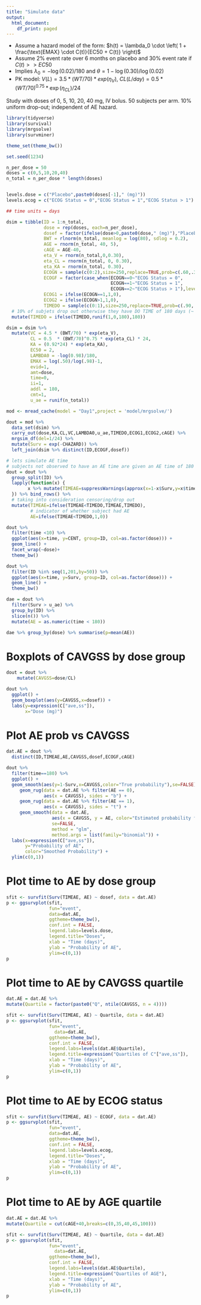 ```yaml
---
title: "Simulate data"
output:
  html_document:
    df_print: paged
---
```


* Assume a hazard model of the form: $h(t) = \lambda_0 \cdot \left( 1 + \frac{\text{EMAX} \cdot C(t)}{EC50 + C(t)} \right)$
* Assume 2\% event rate over 6 months on placebo and 30% event rate if $C(t) >> EC50$
* Implies $\lambda_0 = -\log(0.02)/180$ and $\theta = 1 - \log(0.30)/\log(0.02)$
* PK model: $V (L) = 3.5*(WT/70)*exp(\eta_V)$, $CL (L/day) = 0.5*(WT/70)^{0.75}*\exp(\eta_{CL})/24$

Study with doses of 0, 5, 10, 20, 40 mg, IV bolus.  50 subjects per arm.  10% uniform drop-out; independent of AE hazard.

```r
library(tidyverse)
library(survival)
library(mrgsolve)
library(survminer)

theme_set(theme_bw())

set.seed(1234)

n_per_dose = 50
doses = c(0,5,10,20,40)
n_total = n_per_dose * length(doses)


levels.dose = c("Placebo",paste0(doses[-1]," (mg)"))
levels.ecog = c("ECOG Status = 0","ECOG Status = 1","ECOG Status > 1")

## time units = days

dsim = tibble(ID = 1:n_total,
              dose = rep(doses, each=n_per_dose),
              dosef = factor(ifelse(dose>0,paste0(dose," (mg)"),"Placebo"),levels=levels.dose),
              BWT = rlnorm(n_total, meanlog = log(80), sdlog = 0.2),
              AGE = rnorm(n_total, 40, 5),
              cAGE = AGE-40,
              eta_V = rnorm(n_total,0,0.30),
              eta_CL = rnorm(n_total, 0, 0.30),
              eta_KA = rnorm(n_total, 0.30),
              ECOGN = sample(c(0:2),size=250,replace=TRUE,prob=c(.60,.30,.10)),
              ECOGF = factor(case_when(ECOGN==0~"ECOG Status = 0",
                                       ECOGN==1~"ECOG Status = 1",
                                       ECOGN==2~"ECOG Status > 1"),levels=levels.ecog),
              ECOG1 = ifelse(ECOGN==1,1,0),
              ECOG2 = ifelse(ECOGN>1,1,0),
              TIMEDO = sample(c(0:1),size=250,replace=TRUE,prob=c(.90,.10))) %>% 
  # 10% of subjets drop out otherwise they have DO TIME of 180 days (~ administrative censoring)
  mutate(TIMEDO = ifelse(TIMEDO,runif(1,0,180),180)) 

dsim = dsim %>% 
  mutate(VC = 4.5 * (BWT/70) * exp(eta_V),
         CL = 0.5  * (BWT/70)^0.75 * exp(eta_CL) * 24,
         KA = (0.92*24) * exp(eta_KA),
         EC50 = 2, 
         LAMBDA0 = -log(0.98)/180,
         EMAX = log(.50)/log(.98)-1,
         evid=1,
         amt=dose,
         time=0,
         ii=1,
         addl = 180,
         cmt=1,
         u_ae = runif(n_total))


```


```r
mod <- mread_cache(model = "Day1",project = 'model/mrgsolve/')
```

```r
dout = mod %>% 
  data_set(dsim) %>% 
  carry_out(dose,KA,CL,VC,LAMBDA0,u_ae,TIMEDO,ECOG1,ECOG2,cAGE) %>% 
  mrgsim_df(del=1/24) %>% 
  mutate(Surv = exp(-CHAZARD)) %>% 
  left_join(dsim %>% distinct(ID,ECOGF,dosef))

# lets simulate AE time
# subjects not observed to have an AE time are given an AE time of 180 days 
dout = dout %>% 
  group_split(ID) %>% 
  lapply(function(x) {
        x %>% mutate(TIMEAE=suppressWarnings(approx(x=1-x$Surv,y=x$time,xout=x$u_ae[1],yright=180)$y))
  }) %>% bind_rows() %>% 
  # taking into consideration censoring/drop out
  mutate(TIMEAE=ifelse(TIMEAE<TIMEDO,TIMEAE,TIMEDO),
         # indicator of whether subject had AE
         AE=ifelse(TIMEAE<TIMEDO,1,0))


```


```r
dout %>% 
  filter(time <10) %>% 
  ggplot(aes(x=time, y=CENT, group=ID, col=as.factor(dose))) +
  geom_line() +
  facet_wrap(~dose)+
  theme_bw()
```


```r
dout %>% 
  filter(ID %in% seq(1,201,by=50)) %>% 
  ggplot(aes(x=time, y=Surv, group=ID, col=as.factor(dose))) +
  geom_line() +
  theme_bw()
```

```r
dae = dout %>% 
  filter(Surv > u_ae) %>% 
  group_by(ID) %>% 
  slice(n()) %>% 
  mutate(AE = as.numeric(time < 180))
```

```r
dae %>% group_by(dose) %>% summarise(p=mean(AE))
```


# Boxplots of CAVGSS by dose group
```r
dout = dout %>% 
    mutate(CAVGSS=dose/CL) 

dout %>% 
  ggplot() + 
  geom_boxplot(aes(y=CAVGSS,x=dosef)) + 
  labs(y=expression(C["ave,ss"]),
       x="Dose (mg)")
```

# Plot AE prob vs CAVGSS
```r

dat.AE = dout %>% 
  distinct(ID,TIMEAE,AE,CAVGSS,dosef,ECOGF,cAGE)

dout %>% 
  filter(time==180) %>% 
  ggplot() + 
  geom_smooth(aes(y=1-Surv,x=CAVGSS,color="True probability"),se=FALSE) +
     geom_rug(data = dat.AE %>% filter(AE == 0),
              aes(x = CAVGSS), sides = "b") +
     geom_rug(data = dat.AE %>% filter(AE == 1),
              aes(x = CAVGSS), sides = "t") +
     geom_smooth(data = dat.AE,
                 aes(x = CAVGSS, y = AE, color="Estimated probability from data"),
                 se=FALSE,
                 method = "glm",
                 method.args = list(family="binomial")) + 
  labs(x=expression(C["ave,ss"]),
       y="Probability of AE",
       color="Smoothed Probability") + 
  ylim(c(0,1))
```


# Plot time to AE by dose group

```r
sfit <- survfit(Surv(TIMEAE, AE) ~ dosef, data = dat.AE)
p <- ggsurvplot(sfit,
                fun="event",
                data=dat.AE,
                ggtheme=theme_bw(),
                conf.int = FALSE,
                legend.labs=levels.dose,
                legend.title="Doses",
                xlab = "Time (days)", 
                ylab = "Probability of AE",
                ylim=c(0,1))
p  
```

# Plot time to AE by CAVGSS quartile
```r
dat.AE = dat.AE %>% 
mutate(Quartile = factor(paste0("Q", ntile(CAVGSS, n = 4)))) 

sfit <- survfit(Surv(TIMEAE, AE) ~ Quartile, data = dat.AE)
p <- ggsurvplot(sfit,
                fun="event",
                  data=dat.AE,
                ggtheme=theme_bw(),
                conf.int = FALSE,
                legend.labs=levels(dat.AE$Quartile),
                legend.title=expression("Quartiles of C"["ave,ss"]),
                xlab = "Time (days)", 
                ylab = "Probability of AE",
                ylim=c(0,1))
p  
```

# Plot time to AE by ECOG status

```r
sfit <- survfit(Surv(TIMEAE, AE) ~ ECOGF, data = dat.AE)
p <- ggsurvplot(sfit,
                fun="event",
                data=dat.AE,
                ggtheme=theme_bw(),
                conf.int = FALSE,
                legend.labs=levels.ecog,
                legend.title="Doses",
                xlab = "Time (days)", 
                ylab = "Probability of AE",
                ylim=c(0,1))
p  
```


# Plot time to AE by AGE quartile
```r
dat.AE = dat.AE %>% 
mutate(Quartile = cut(cAGE+40,breaks=c(0,35,40,45,100))) 

sfit <- survfit(Surv(TIMEAE, AE) ~ Quartile, data = dat.AE)
p <- ggsurvplot(sfit,
                fun="event",
                  data=dat.AE,
                ggtheme=theme_bw(),
                conf.int = FALSE,
                legend.labs=levels(dat.AE$Quartile),
                legend.title=expression("Quartiles of AGE"),
                xlab = "Time (days)", 
                ylab = "Probability of AE",
                ylim=c(0,1))
p  
```





